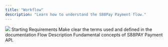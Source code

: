 ```yaml
---
title: "Workflow"
description: "Learn how to understand the S88Pay Payment flow."
---
```


<Frame caption="S88Pay Payment workflow">
  <img src="/images/workflow.jpg" />
</Frame>

<CardGroup cols={2}>
  <Card title="Pre-Requirement" icon="gears" href="prerequirement">
    Starting Requirements
  </Card>
  <Card title="Term & Definition" icon="files" href="term">
    Make clear the terms used and defined in the documentation
  </Card>
  <Card title="Workflow" icon="webhook" href="workflow">
    Flow Description
  </Card>
  <Card title="API Function" icon="code" href="api-reference">
    Fundamental concepts of S88PAY Payment API.
  </Card>
</CardGroup>
